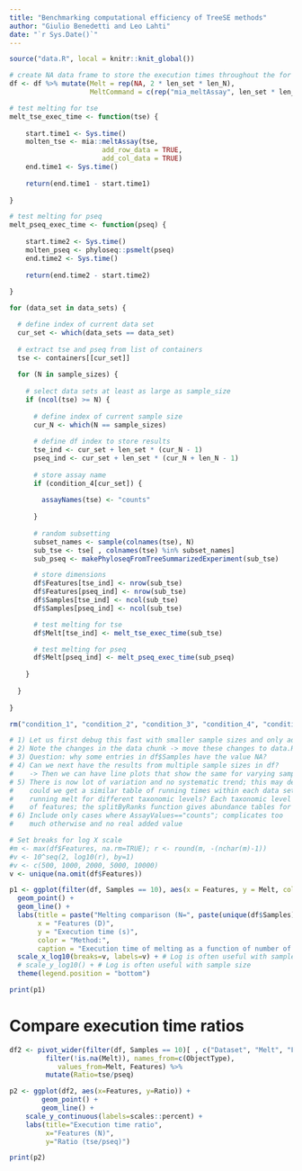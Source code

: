 ```yaml
---
title: "Benchmarking computational efficiency of TreeSE methods"
author: "Giulio Benedetti and Leo Lahti"
date: "`r Sys.Date()`"
---
```


```r
source("data.R", local = knitr::knit_global())
```

```r
# create NA data frame to store the execution times throughout the for loop
df <- df %>% mutate(Melt = rep(NA, 2 * len_set * len_N),
                    MeltCommand = c(rep("mia_meltAssay", len_set * len_N), rep("phyloseq_psMelt", len_set * len_N)))
```

```r
# test melting for tse
melt_tse_exec_time <- function(tse) {
  
    start.time1 <- Sys.time()
    molten_tse <- mia::meltAssay(tse,
                       add_row_data = TRUE,
                       add_col_data = TRUE)
    end.time1 <- Sys.time()
    
    return(end.time1 - start.time1)
  
}

# test melting for pseq
melt_pseq_exec_time <- function(pseq) {
      
    start.time2 <- Sys.time()
    molten_pseq <- phyloseq::psmelt(pseq)
    end.time2 <- Sys.time()
    
    return(end.time2 - start.time2)
      
}
```

```r
for (data_set in data_sets) {

  # define index of current data set
  cur_set <- which(data_sets == data_set)
  
  # extract tse and pseq from list of containers
  tse <- containers[[cur_set]]
  
  for (N in sample_sizes) {
    
    # select data sets at least as large as sample_size
    if (ncol(tse) >= N) {
      
      # define index of current sample size
      cur_N <- which(N == sample_sizes)
      
      # define df index to store results
      tse_ind <- cur_set + len_set * (cur_N - 1)
      pseq_ind <- cur_set + len_set * (cur_N + len_N - 1)
      
      # store assay name
      if (condition_4[cur_set]) {
        
        assayNames(tse) <- "counts"
        
      }
  
      # random subsetting
      subset_names <- sample(colnames(tse), N)
      sub_tse <- tse[ , colnames(tse) %in% subset_names]
      sub_pseq <- makePhyloseqFromTreeSummarizedExperiment(sub_tse)

      # store dimensions
      df$Features[tse_ind] <- nrow(sub_tse)
      df$Features[pseq_ind] <- nrow(sub_tse)
      df$Samples[tse_ind] <- ncol(sub_tse)
      df$Samples[pseq_ind] <- ncol(sub_tse)

      # test melting for tse
      df$Melt[tse_ind] <- melt_tse_exec_time(sub_tse)

      # test melting for pseq
      df$Melt[pseq_ind] <- melt_pseq_exec_time(sub_pseq)
    
    }
  
  }
  
}

rm("condition_1", "condition_2", "condition_3", "condition_4", "condition_5")
```

```r
# 1) Let us first debug this fast with smaller sample sizes and only add larger data in the end when everything is clear?
# 2) Note the changes in the data chunk -> move these changes to data.R and apply everywhere
# 3) Question: why some entries in df$Samples have the value NA?
# 4) Can we next have the results from multiple sample sizes in df?
#    -> Then we can have line plots that show the same for varying sample sizes
# 5) There is now lot of variation and no systematic trend; this may depend on data specifics;
#    could we get a similar table of running times within each data set? For instance, by
#    running melt for different taxonomic levels? Each taxonomic level has a different number
#    of features; the splitByRanks function gives abundance tables for all ranks
# 6) Include only cases where AssayValues=="counts"; complicates too
#    much otherwise and no real added value

# Set breaks for log X scale
#m <- max(df$Features, na.rm=TRUE); r <- round(m, -(nchar(m)-1))
#v <- 10^seq(2, log10(r), by=1)
#v <- c(500, 1000, 2000, 5000, 10000)
v <- unique(na.omit(df$Features))

p1 <- ggplot(filter(df, Samples == 10), aes(x = Features, y = Melt, color = MeltCommand)) +
  geom_point() + 
  geom_line() +
  labs(title = paste("Melting comparison (N=", paste(unique(df$Samples), collapse=","), ")"),
       x = "Features (D)",
       y = "Execution time (s)",
       color = "Method:",
       caption = "Execution time of melting as a function of number of features") +
  scale_x_log10(breaks=v, labels=v) + # Log is often useful with sample size
  # scale_y_log10() + # Log is often useful with sample size  
  theme(legend.position = "bottom")

print(p1)
```

# Compare execution time ratios

```r
df2 <- pivot_wider(filter(df, Samples == 10)[ , c("Dataset", "Melt", "Features", "ObjectType")] %>%
         filter(!is.na(Melt)), names_from=c(ObjectType),
	        values_from=Melt, Features) %>%
         mutate(Ratio=tse/pseq)

p2 <- ggplot(df2, aes(x=Features, y=Ratio)) +
        geom_point() +
        geom_line() +	
	scale_y_continuous(labels=scales::percent) + 
	labs(title="Execution time ratio",
	     x="Features (N)",
	     y="Ratio (tse/pseq)")

print(p2)
```